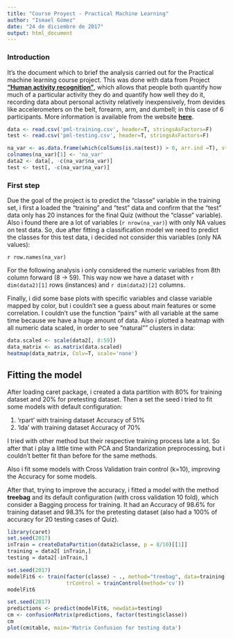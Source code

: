 ```yaml
---
title: "Course Proyect - Practical Machine Learning"
author: "Ismael Gómez"
date: "24 de diciembre de 2017"
output: html_document
---
```


### Introduction

It's the document which to brief the analysis carried out for the Practical machine learning course project. This was done with data from Project [**"Human activity recognition"**](http://web.archive.org/web/20161224072740/http:/groupware.les.inf.puc-rio.br/har), which allows that people both quantify how much of a particular activity they do and quantify how well they do it, recording data about personal activity relatively inexpensively, from devides like  accelerometers on the belt, forearm, arm, and dumbell; in this case of 6 participants. More information is available from the website [**here**](http://web.archive.org/web/20161224072740/http:/groupware.les.inf.puc-rio.br/har).


```r
data <- read.csv('pml-training.csv', header=T, stringsAsFactors=F)
test <- read.csv('pml-testing.csv', header=T, stringsAsFactors=F)

na_var <- as.data.frame(which(colSums(is.na(test)) > 0, arr.ind =T), stringsAsFactors=F)
colnames(na_var)[1] <- 'na_var'
data2 <- data[, -c(na_var$na_var)]
test <- test[, -c(na_var$na_var)]
```

### First step

Due the goal of the project is to predict the "classe" variable in the training set, i first a loaded the "training" and "test" data and confirm that the "test" data only has 20 instances for the final Quiz (without the "classe" variable). Also i found there are a lot of variables (`r nrow(na_var)`) with only NA values on test data. So, due after fitting a classification model we need to predict the classes for this test data, i decided not consider this variables (only NA values): 

`r row.names(na_var)`

For the following analysis i only considered the numeric variables from 8th column forward (8 -> 59). This way now we have a dataset with `r dim(data2)[1]` rows (instances) and `r dim(data2)[2]` columns.

Finally, i did some base plots with specific variables and classe variable mapped by color, but i couldn't see a guess about main features or some correlation. I couldn't use the function "pairs" with all variable at the same time because we have a huge amount of data. Also i plotted a heatmap with all numeric data scaled, in order to see "natural"" clusters in data:

```r
data.scaled <- scale(data2[, 8:59])
data_matrix <- as.matrix(data.scaled)
heatmap(data_matrix, Colv=T, scale='none')
```

## Fitting the model

After loading caret package, i created a data partition with 80% for training dataset and 20% for pretesting dataset. Then a set the seed i tried to fit some models with default configuration:

1) 'rpart' with training dataset Accuracy of 51%
2) 'lda' with training dataset Accuracy of 70%

I tried with other method but their respective training process late a lot. So after that i play a little time with PCA and Standarization preprocessing, but i couldn't better fit than before for the same methods.

Also i fit some models with Cross Validation train control (k=10), improving the Accuracy for some models.

After that, trying to improve the accuracy, i fitted a model with the method **treebag** and its default configuration (with cross validation 10 fold), which consider a Bagging process for training. It had an Accuracy of 98.6%  for training dataset and 98.3% for the pretesting dataset (also had a 100% of accuracy for 20 testing cases of Quiz).


```r
library(caret)
set.seed(2017)
inTrain = createDataPartition(data2$classe, p = 8/10)[[1]]
training = data2[ inTrain,]
testing = data2[-inTrain,]

set.seed(2017)
modelFit6 <- train(factor(classe) ~ ., method="treebag", data=training[, 8:60],
                   trControl = trainControl(method='cv'))
modelFit6

set.seed(2017)
predictions <- predict(modelFit6, newdata=testing)
cm <- confusionMatrix(predictions, factor(testing$classe))
cm 
plot(cm$table, main='Matrix Confusion for testing data')
```




